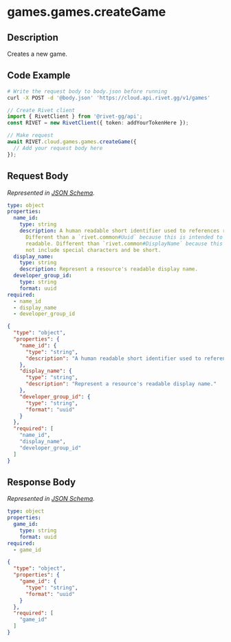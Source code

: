 
# games.games.createGame

## Description

Creates a new game.


## Code Example

<CodeGroup title='Request' tag='POST' label='https://cloud.api.rivet.gg/v1/games'>

```bash {{ title: 'cURL' }}
# Write the request body to body.json before running
curl -X POST -d '@body.json' 'https://cloud.api.rivet.gg/v1/games'
```

```ts
// Create Rivet client
import { RivetClient } from '@rivet-gg/api';
const RIVET = new RivetClient({ token: addYourTokenHere });

// Make request
await RIVET.cloud.games.games.createGame({
  // Add your request body here
});
```

</CodeGroup>


## Request Body

_Represented in [JSON Schema](https://json-schema.org/)._

<CodeGroup title='Request'>

```yaml
type: object
properties:
  name_id:
    type: string
    description: A human readable short identifier used to references resources.
      Different than a `rivet.common#Uuid` because this is intended to be human
      readable. Different than `rivet.common#DisplayName` because this should
      not include special characters and be short.
  display_name:
    type: string
    description: Represent a resource's readable display name.
  developer_group_id:
    type: string
    format: uuid
required:
  - name_id
  - display_name
  - developer_group_id

```

```json
{
  "type": "object",
  "properties": {
    "name_id": {
      "type": "string",
      "description": "A human readable short identifier used to references resources. Different than a `rivet.common#Uuid` because this is intended to be human readable. Different than `rivet.common#DisplayName` because this should not include special characters and be short."
    },
    "display_name": {
      "type": "string",
      "description": "Represent a resource's readable display name."
    },
    "developer_group_id": {
      "type": "string",
      "format": "uuid"
    }
  },
  "required": [
    "name_id",
    "display_name",
    "developer_group_id"
  ]
}
```

</CodeGroup>


## Response Body

_Represented in [JSON Schema](https://json-schema.org/)._

<CodeGroup title='Response'>

```yaml
type: object
properties:
  game_id:
    type: string
    format: uuid
required:
  - game_id

```

```json
{
  "type": "object",
  "properties": {
    "game_id": {
      "type": "string",
      "format": "uuid"
    }
  },
  "required": [
    "game_id"
  ]
}
```

</CodeGroup>

